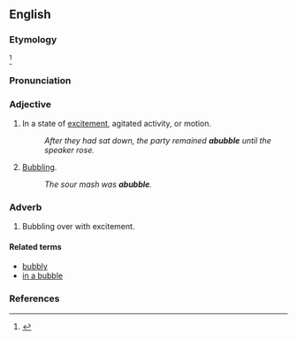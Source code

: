 ==English==

===Etymology===
{{prefix|a|bubble|t1=in such a state or condition}}<ref name=SOED>{{reference-book | last =| first = | authorlink =  | coauthors =  | editor =Brown, Lesley  | others =  | title = The Shorter Oxford English Dictionary | origdate =  | origyear = 1933| origmonth =  | url =  | format =  | accessdate =  | accessyear =  | accessmonth =  | edition = 5th | date =  | year =2003| month =  | publisher =Oxford University Press  | location =Oxford, UK | language =  | id =  | doi = | isbn =978-0-19-860575-7 | lccn = | ol = | pages =10| chapter =  | chapterurl =  | quote =}}</ref>

===Pronunciation===
{{a|RP}} {{IPA|/əˈbʌb.l̩/}}
{{a|US}} {{IPA|/əˈbʌb.l̩/}}

===Adjective===
{{en-adj|-}}

# In a state of [[excitement]], agitated activity, or motion.
#: ''After they had sat down, the party remained '''abubble''' until the speaker rose.''
# [[bubbling|Bubbling]].
#: ''The sour mash was '''abubble'''.''

===Adverb===
{{en-adv|-}}

# Bubbling over with excitement.

====Related terms====
* [[bubbly]]
* [[in a bubble]]

===References===
<references/>